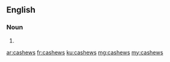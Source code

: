 ==English==

===Noun===
{{head|en}}

# {{plural of|cashew}}

[[ar:cashews]]
[[fr:cashews]]
[[ku:cashews]]
[[mg:cashews]]
[[my:cashews]]